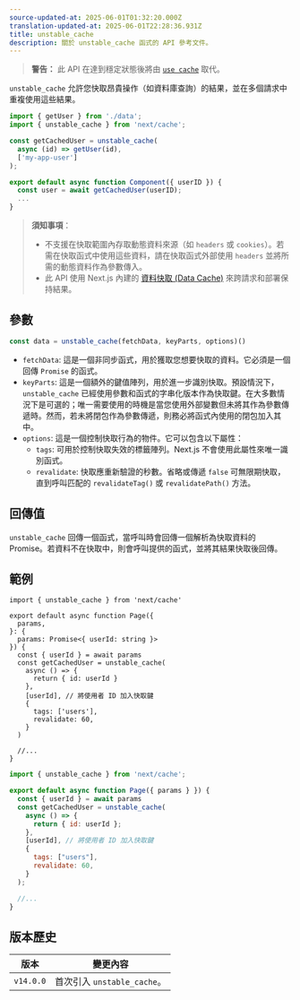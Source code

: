 ```yaml
---
source-updated-at: 2025-06-01T01:32:20.000Z
translation-updated-at: 2025-06-01T22:28:36.931Z
title: unstable_cache
description: 關於 unstable_cache 函式的 API 參考文件。
---
```


> **警告：** 此 API 在達到穩定狀態後將由 [`use cache`](/docs/app/api-reference/directives/use-cache) 取代。

`unstable_cache` 允許您快取昂貴操作（如資料庫查詢）的結果，並在多個請求中重複使用這些結果。

```jsx
import { getUser } from './data';
import { unstable_cache } from 'next/cache';

const getCachedUser = unstable_cache(
  async (id) => getUser(id),
  ['my-app-user']
);

export default async function Component({ userID }) {
  const user = await getCachedUser(userID);
  ...
}
```

> **須知事項**：
>
> - 不支援在快取範圍內存取動態資料來源（如 `headers` 或 `cookies`）。若需在快取函式中使用這些資料，請在快取函式外部使用 `headers` 並將所需的動態資料作為參數傳入。
> - 此 API 使用 Next.js 內建的 [資料快取 (Data Cache)](/docs/app/deep-dive/caching#data-cache) 來跨請求和部署保持結果。

## 參數

```jsx
const data = unstable_cache(fetchData, keyParts, options)()
```

- `fetchData`: 這是一個非同步函式，用於獲取您想要快取的資料。它必須是一個回傳 `Promise` 的函式。
- `keyParts`: 這是一個額外的鍵值陣列，用於進一步識別快取。預設情況下，`unstable_cache` 已經使用參數和函式的字串化版本作為快取鍵。在大多數情況下是可選的；唯一需要使用的時機是當您使用外部變數但未將其作為參數傳遞時。然而，若未將閉包作為參數傳遞，則務必將函式內使用的閉包加入其中。
- `options`: 這是一個控制快取行為的物件。它可以包含以下屬性：
  - `tags`: 可用於控制快取失效的標籤陣列。Next.js 不會使用此屬性來唯一識別函式。
  - `revalidate`: 快取應重新驗證的秒數。省略或傳遞 `false` 可無限期快取，直到呼叫匹配的 `revalidateTag()` 或 `revalidatePath()` 方法。

## 回傳值

`unstable_cache` 回傳一個函式，當呼叫時會回傳一個解析為快取資料的 Promise。若資料不在快取中，則會呼叫提供的函式，並將其結果快取後回傳。

## 範例

```tsx filename="app/page.tsx" switcher
import { unstable_cache } from 'next/cache'

export default async function Page({
  params,
}: {
  params: Promise<{ userId: string }>
}) {
  const { userId } = await params
  const getCachedUser = unstable_cache(
    async () => {
      return { id: userId }
    },
    [userId], // 將使用者 ID 加入快取鍵
    {
      tags: ['users'],
      revalidate: 60,
    }
  )

  //...
}
```

```jsx filename="app/page.jsx" switcher
import { unstable_cache } from 'next/cache';

export default async function Page({ params } }) {
  const { userId } = await params
  const getCachedUser = unstable_cache(
    async () => {
      return { id: userId };
    },
    [userId], // 將使用者 ID 加入快取鍵
    {
      tags: ["users"],
      revalidate: 60,
    }
  );

  //...
}
```

## 版本歷史

| 版本      | 變更內容                     |
| --------- | ---------------------------- |
| `v14.0.0` | 首次引入 `unstable_cache`。 |